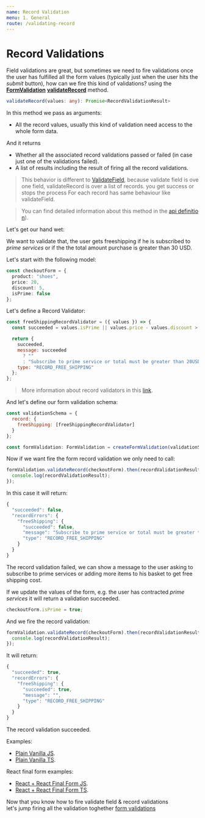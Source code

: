 ```yaml
---
name: Record Validation
menu: 1. General
route: /validating-record
---
```


# Record Validations

Field validations are great, but sometimes we need to fire validations once the user has fulfilled all
the form values (typically just when the user hits the _submit_ button), how can we fire this kind
of validations? using the [**FormValidation**](/api#formvalidation) [**validateRecord**](/api#validaterecord) method.

```typescript
validateRecord(values: any): Promise<RecordValidationResult>
```

In this method we pass as arguments:

- All the record values, usually this kind of validation need access to the whole form data.

And it returns

- Whether all the associated record validations passed or failed (in case just one of the validations failed).
- A list of results including the result of firing all the record validations.

> This behavior is different to [ValidateField](/api#validatefield), because validate field is ove one field, validateRecord is over a list of records. you get success or stops the process
> For each record has same behaviour like validateField.

> You can find detailed information about this method in the [api definition](/api#validaterecord)).

Let's get our hand wet:

We want to validate that, the user gets freeshipping if he is subscribed to _prime services_ or
if the the total amount purchase is greater than 30 USD.

Let's start with the following model:

```typescript
const checkoutForm = {
  product: "shoes",
  price: 20,
  discount: 5,
  isPrime: false
};
```

Let's define a Record Validator:

```javascript
const freeShippingRecordValidator = ({ values }) => {
  const succeeded = values.isPrime || values.price - values.discount > 20;

  return {
    succeeded,
    message: succeeded
      ? ""
      : "Subscribe to prime service or total must be greater than 20USD",
    type: "RECORD_FREE_SHIPPING"
  };
};
```

> More information about record validators in this [link](/api#recordvalidation-function-type).

And let's define our form validation schema:

```javascript
const validationSchema = {
  record: {
    freeShipping: [freeShippingRecordValidator]
  }
};

const formValidation: FormValidation = createFormValidation(validationSchema);
```

Now if we want fire the form record validation we only need to call:

```javascript
formValidation.validateRecord(checkoutForm).then(recordValidationResult => {
  console.log(recordValidationResult);
});
```

In this case it will return:

```javascript
{
  "succeeded": false,
  "recordErrors": {
    "freeShipping": {
      "succeeded": false,
      "message": "Subscribe to prime service or total must be greater than 20USD",
      "type": "RECORD_FREE_SHIPPING"
    }
  }
}
```

The record validation failed, we can show a message to the user asking to subscribe to prime services or adding more items to his basket to get free shipping cost.

If we update the values of the form, e.g. the user has contracted _prime services_ it will return
a validation succeeded.

```typescript
checkoutForm.isPrime = true;
```

And we fire the record validation:

```javascript
formValidation.validateRecord(checkoutForm).then(recordValidationResult => {
  console.log(recordValidationResult);
});
```

It will return:

```javascript
{
  "succeeded": true,
  "recordErrors": {
    "freeShipping": {
      "succeeded": true,
      "message": "",
      "type": "RECORD_FREE_SHIPPING"
    }
  }
}
```

The record validation succeeded.

Examples:

- [Plain Vanilla JS](https://codesandbox.io/s/github/lemoncode/fonk/tree/master/examples/vanilla/js/validate-record).
- [Plain Vanilla TS](https://codesandbox.io/s/github/lemoncode/fonk/tree/master/examples/vanilla/ts/validate-record).

React final form examples:

- [React + React Final Form JS](https://codesandbox.io/s/github/lemoncode/fonk/tree/master/examples/react-final-form/js/validate-record).
- [React + React Final Form TS](https://codesandbox.io/s/github/lemoncode/fonk/tree/master/examples/react-final-form/ts/validate-record).

Now that you know how to fire validate field & record validations 
let's jump firing all the validation toghether [form validations](/validating-form)
